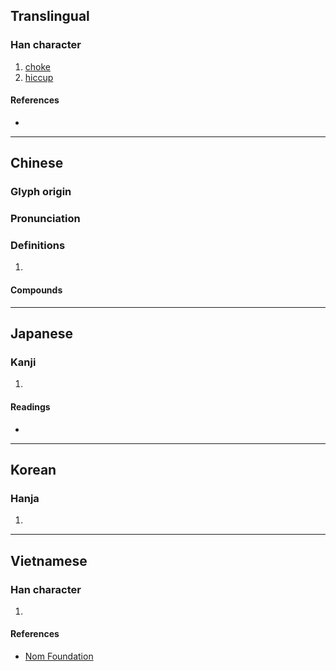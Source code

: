 {{character info/new}}
==Translingual==

===Han character===
{{Han char|rn=30|rad=口|as=12|sn=15|four=64018|canj=RGBT|ids=⿰口壹}}

# [[choke]]
# [[hiccup]]

====References====
* {{Han ref|kx=0208.280|dkj=04307|dj=0431.200|hdz=10681.030|uh=564E|ud=22094|bh=BC4F|bd=48207}}

----

==Chinese==
{{zh-forms}}

===Glyph origin===
{{Han etym}}

===Pronunciation===
{{zh-pron
|m=yē
|c=jit3
|mn=eh
|mc=y
|oc=y
|cat=
}}

===Definitions===
{{zh-hanzi}}

# {{rfdef|zh}}

====Compounds====
{{zh-der|以噎廢飧|吃飯防噎|哽噎|哽噎難言|嗚噎|噎人|噎嘔|噎膈|噎饑|因噎廢食|打噎|抽噎|抽抽噎噎|氣噎|臉白氣噎|臨噎掘井|見噎廢食}}

----

==Japanese==

===Kanji===
{{ja-kanji|grade=|rs=口12}}

# {{defn|lang=ja|sort=口12}}

====Readings====
* {{ja-readings|on=[[いつ]] (itsu), [[えつ]] (etsu)|kun=[[むせぶ]] (musebu)}}

----

==Korean==

===Hanja===
{{ko-hanja|hangeul=열|rv=yeol|mr=yŏl}}

# {{defn|lang=ko|sort=口12}}

----

==Vietnamese==

===Han character===
{{vi-hantu|[[ế]], [[nhắc]], [[nhắt]], [[nhốt]]|rs=口12}}

# {{defn|lang=vi|sort=口12}}

====References====
* [http://nomfoundation.org/common/nom_details.php?codepoint=564e Nom Foundation]